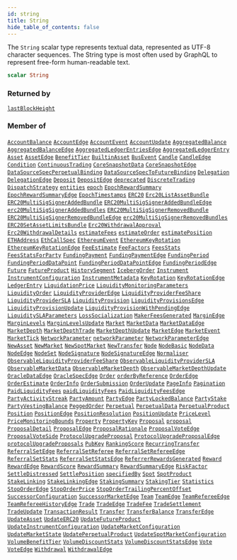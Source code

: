 ```yaml
---
id: string
title: String
hide_table_of_contents: false
---
```








The `String` scalar type represents textual data, represented as UTF-8 character sequences. The String type is most often used by GraphQL to represent free-form human-readable text.

```graphql
scalar String
```




### Returned by

[`lastBlockHeight`](/testnet/api/graphql/queries/last-block-height)  <Badge class="secondary" text="query"/>

### Member of

[`AccountBalance`](/testnet/api/graphql/objects/account-balance)  <Badge class="secondary" text="object"/><Bullet />[`AccountEdge`](/testnet/api/graphql/objects/account-edge)  <Badge class="secondary" text="object"/><Bullet />[`AccountEvent`](/testnet/api/graphql/objects/account-event)  <Badge class="secondary" text="object"/><Bullet />[`AccountUpdate`](/testnet/api/graphql/objects/account-update)  <Badge class="secondary" text="object"/><Bullet />[`AggregatedBalance`](/testnet/api/graphql/objects/aggregated-balance)  <Badge class="secondary" text="object"/><Bullet />[`AggregatedBalanceEdge`](/testnet/api/graphql/objects/aggregated-balance-edge)  <Badge class="secondary" text="object"/><Bullet />[`AggregatedLedgerEntriesEdge`](/testnet/api/graphql/objects/aggregated-ledger-entries-edge)  <Badge class="secondary" text="object"/><Bullet />[`AggregatedLedgerEntry`](/testnet/api/graphql/objects/aggregated-ledger-entry)  <Badge class="secondary" text="object"/><Bullet />[`Asset`](/testnet/api/graphql/objects/asset)  <Badge class="secondary" text="object"/><Bullet />[`AssetEdge`](/testnet/api/graphql/objects/asset-edge)  <Badge class="secondary" text="object"/><Bullet />[`BenefitTier`](/testnet/api/graphql/objects/benefit-tier)  <Badge class="secondary" text="object"/><Bullet />[`BuiltinAsset`](/testnet/api/graphql/objects/builtin-asset)  <Badge class="secondary" text="object"/><Bullet />[`BusEvent`](/testnet/api/graphql/objects/bus-event)  <Badge class="secondary" text="object"/><Bullet />[`Candle`](/testnet/api/graphql/objects/candle)  <Badge class="secondary" text="object"/><Bullet />[`CandleEdge`](/testnet/api/graphql/objects/candle-edge)  <Badge class="secondary" text="object"/><Bullet />[`Condition`](/testnet/api/graphql/objects/condition)  <Badge class="secondary" text="object"/><Bullet />[`ContinuousTrading`](/testnet/api/graphql/objects/continuous-trading)  <Badge class="secondary" text="object"/><Bullet />[`CoreSnapshotData`](/testnet/api/graphql/objects/core-snapshot-data)  <Badge class="secondary" text="object"/><Bullet />[`CoreSnapshotEdge`](/testnet/api/graphql/objects/core-snapshot-edge)  <Badge class="secondary" text="object"/><Bullet />[`DataSourceSpecPerpetualBinding`](/testnet/api/graphql/objects/data-source-spec-perpetual-binding)  <Badge class="secondary" text="object"/><Bullet />[`DataSourceSpecToFutureBinding`](/testnet/api/graphql/objects/data-source-spec-to-future-binding)  <Badge class="secondary" text="object"/><Bullet />[`Delegation`](/testnet/api/graphql/objects/delegation)  <Badge class="secondary" text="object"/><Bullet />[`DelegationEdge`](/testnet/api/graphql/objects/delegation-edge)  <Badge class="secondary" text="object"/><Bullet />[`Deposit`](/testnet/api/graphql/objects/deposit)  <Badge class="secondary" text="object"/><Bullet />[`DepositEdge`](/testnet/api/graphql/objects/deposit-edge)  <Badge class="secondary" text="object"/><Bullet />[`deprecated`](/testnet/api/graphql/directives/deprecated)  <Badge class="secondary" text="directive"/><Bullet />[`DiscreteTrading`](/testnet/api/graphql/objects/discrete-trading)  <Badge class="secondary" text="object"/><Bullet />[`DispatchStrategy`](/testnet/api/graphql/objects/dispatch-strategy)  <Badge class="secondary" text="object"/><Bullet />[`entities`](/testnet/api/graphql/queries/entities)  <Badge class="secondary" text="query"/><Bullet />[`epoch`](/testnet/api/graphql/queries/epoch)  <Badge class="secondary" text="query"/><Bullet />[`EpochRewardSummary`](/testnet/api/graphql/objects/epoch-reward-summary)  <Badge class="secondary" text="object"/><Bullet />[`EpochRewardSummaryEdge`](/testnet/api/graphql/objects/epoch-reward-summary-edge)  <Badge class="secondary" text="object"/><Bullet />[`EpochTimestamps`](/testnet/api/graphql/objects/epoch-timestamps)  <Badge class="secondary" text="object"/><Bullet />[`ERC20`](/testnet/api/graphql/objects/erc20)  <Badge class="secondary" text="object"/><Bullet />[`Erc20ListAssetBundle`](/testnet/api/graphql/objects/erc-20-list-asset-bundle)  <Badge class="secondary" text="object"/><Bullet />[`ERC20MultiSigSignerAddedBundle`](/testnet/api/graphql/objects/erc20-multi-sig-signer-added-bundle)  <Badge class="secondary" text="object"/><Bullet />[`ERC20MultiSigSignerAddedBundleEdge`](/testnet/api/graphql/objects/erc20-multi-sig-signer-added-bundle-edge)  <Badge class="secondary" text="object"/><Bullet />[`erc20MultiSigSignerAddedBundles`](/testnet/api/graphql/queries/erc-20-multi-sig-signer-added-bundles)  <Badge class="secondary" text="query"/><Bullet />[`ERC20MultiSigSignerRemovedBundle`](/testnet/api/graphql/objects/erc20-multi-sig-signer-removed-bundle)  <Badge class="secondary" text="object"/><Bullet />[`ERC20MultiSigSignerRemovedBundleEdge`](/testnet/api/graphql/objects/erc20-multi-sig-signer-removed-bundle-edge)  <Badge class="secondary" text="object"/><Bullet />[`erc20MultiSigSignerRemovedBundles`](/testnet/api/graphql/queries/erc-20-multi-sig-signer-removed-bundles)  <Badge class="secondary" text="query"/><Bullet />[`ERC20SetAssetLimitsBundle`](/testnet/api/graphql/objects/erc20-set-asset-limits-bundle)  <Badge class="secondary" text="object"/><Bullet />[`Erc20WithdrawalApproval`](/testnet/api/graphql/objects/erc-20-withdrawal-approval)  <Badge class="secondary" text="object"/><Bullet />[`Erc20WithdrawalDetails`](/testnet/api/graphql/objects/erc-20-withdrawal-details)  <Badge class="secondary" text="object"/><Bullet />[`estimateFees`](/testnet/api/graphql/queries/estimate-fees)  <Badge class="secondary" text="query"/><Bullet />[`estimateOrder`](/testnet/api/graphql/queries/estimate-order)  <Badge class="secondary" text="query"/><Bullet />[`estimatePosition`](/testnet/api/graphql/queries/estimate-position)  <Badge class="secondary" text="query"/><Bullet />[`ETHAddress`](/testnet/api/graphql/objects/ethaddress)  <Badge class="secondary" text="object"/><Bullet />[`EthCallSpec`](/testnet/api/graphql/objects/eth-call-spec)  <Badge class="secondary" text="object"/><Bullet />[`EthereumEvent`](/testnet/api/graphql/objects/ethereum-event)  <Badge class="secondary" text="object"/><Bullet />[`EthereumKeyRotation`](/testnet/api/graphql/objects/ethereum-key-rotation)  <Badge class="secondary" text="object"/><Bullet />[`EthereumKeyRotationEdge`](/testnet/api/graphql/objects/ethereum-key-rotation-edge)  <Badge class="secondary" text="object"/><Bullet />[`FeeEstimate`](/testnet/api/graphql/objects/fee-estimate)  <Badge class="secondary" text="object"/><Bullet />[`FeeFactors`](/testnet/api/graphql/objects/fee-factors)  <Badge class="secondary" text="object"/><Bullet />[`FeesStats`](/testnet/api/graphql/objects/fees-stats)  <Badge class="secondary" text="object"/><Bullet />[`FeesStatsForParty`](/testnet/api/graphql/objects/fees-stats-for-party)  <Badge class="secondary" text="object"/><Bullet />[`FundingPayment`](/testnet/api/graphql/objects/funding-payment)  <Badge class="secondary" text="object"/><Bullet />[`FundingPaymentEdge`](/testnet/api/graphql/objects/funding-payment-edge)  <Badge class="secondary" text="object"/><Bullet />[`FundingPeriod`](/testnet/api/graphql/objects/funding-period)  <Badge class="secondary" text="object"/><Bullet />[`FundingPeriodDataPoint`](/testnet/api/graphql/objects/funding-period-data-point)  <Badge class="secondary" text="object"/><Bullet />[`FundingPeriodDataPointEdge`](/testnet/api/graphql/objects/funding-period-data-point-edge)  <Badge class="secondary" text="object"/><Bullet />[`FundingPeriodEdge`](/testnet/api/graphql/objects/funding-period-edge)  <Badge class="secondary" text="object"/><Bullet />[`Future`](/testnet/api/graphql/objects/future)  <Badge class="secondary" text="object"/><Bullet />[`FutureProduct`](/testnet/api/graphql/objects/future-product)  <Badge class="secondary" text="object"/><Bullet />[`HistorySegment`](/testnet/api/graphql/objects/history-segment)  <Badge class="secondary" text="object"/><Bullet />[`IcebergOrder`](/testnet/api/graphql/objects/iceberg-order)  <Badge class="secondary" text="object"/><Bullet />[`Instrument`](/testnet/api/graphql/objects/instrument)  <Badge class="secondary" text="object"/><Bullet />[`InstrumentConfiguration`](/testnet/api/graphql/objects/instrument-configuration)  <Badge class="secondary" text="object"/><Bullet />[`InstrumentMetadata`](/testnet/api/graphql/objects/instrument-metadata)  <Badge class="secondary" text="object"/><Bullet />[`KeyRotation`](/testnet/api/graphql/objects/key-rotation)  <Badge class="secondary" text="object"/><Bullet />[`KeyRotationEdge`](/testnet/api/graphql/objects/key-rotation-edge)  <Badge class="secondary" text="object"/><Bullet />[`LedgerEntry`](/testnet/api/graphql/objects/ledger-entry)  <Badge class="secondary" text="object"/><Bullet />[`LiquidationPrice`](/testnet/api/graphql/objects/liquidation-price)  <Badge class="secondary" text="object"/><Bullet />[`LiquidityMonitoringParameters`](/testnet/api/graphql/objects/liquidity-monitoring-parameters)  <Badge class="secondary" text="object"/><Bullet />[`LiquidityOrder`](/testnet/api/graphql/objects/liquidity-order)  <Badge class="secondary" text="object"/><Bullet />[`LiquidityProviderEdge`](/testnet/api/graphql/objects/liquidity-provider-edge)  <Badge class="secondary" text="object"/><Bullet />[`LiquidityProviderFeeShare`](/testnet/api/graphql/objects/liquidity-provider-fee-share)  <Badge class="secondary" text="object"/><Bullet />[`LiquidityProviderSLA`](/testnet/api/graphql/objects/liquidity-provider-sla)  <Badge class="secondary" text="object"/><Bullet />[`LiquidityProvision`](/testnet/api/graphql/objects/liquidity-provision)  <Badge class="secondary" text="object"/><Bullet />[`LiquidityProvisionsEdge`](/testnet/api/graphql/objects/liquidity-provisions-edge)  <Badge class="secondary" text="object"/><Bullet />[`LiquidityProvisionUpdate`](/testnet/api/graphql/objects/liquidity-provision-update)  <Badge class="secondary" text="object"/><Bullet />[`LiquidityProvisionWithPendingEdge`](/testnet/api/graphql/objects/liquidity-provision-with-pending-edge)  <Badge class="secondary" text="object"/><Bullet />[`LiquiditySLAParameters`](/testnet/api/graphql/objects/liquidity-slaparameters)  <Badge class="secondary" text="object"/><Bullet />[`LossSocialization`](/testnet/api/graphql/objects/loss-socialization)  <Badge class="secondary" text="object"/><Bullet />[`MakerFeesGenerated`](/testnet/api/graphql/objects/maker-fees-generated)  <Badge class="secondary" text="object"/><Bullet />[`MarginEdge`](/testnet/api/graphql/objects/margin-edge)  <Badge class="secondary" text="object"/><Bullet />[`MarginLevels`](/testnet/api/graphql/objects/margin-levels)  <Badge class="secondary" text="object"/><Bullet />[`MarginLevelsUpdate`](/testnet/api/graphql/objects/margin-levels-update)  <Badge class="secondary" text="object"/><Bullet />[`Market`](/testnet/api/graphql/objects/market)  <Badge class="secondary" text="object"/><Bullet />[`MarketData`](/testnet/api/graphql/objects/market-data)  <Badge class="secondary" text="object"/><Bullet />[`MarketDataEdge`](/testnet/api/graphql/objects/market-data-edge)  <Badge class="secondary" text="object"/><Bullet />[`MarketDepth`](/testnet/api/graphql/objects/market-depth)  <Badge class="secondary" text="object"/><Bullet />[`MarketDepthTrade`](/testnet/api/graphql/objects/market-depth-trade)  <Badge class="secondary" text="object"/><Bullet />[`MarketDepthUpdate`](/testnet/api/graphql/objects/market-depth-update)  <Badge class="secondary" text="object"/><Bullet />[`MarketEdge`](/testnet/api/graphql/objects/market-edge)  <Badge class="secondary" text="object"/><Bullet />[`MarketEvent`](/testnet/api/graphql/objects/market-event)  <Badge class="secondary" text="object"/><Bullet />[`MarketTick`](/testnet/api/graphql/objects/market-tick)  <Badge class="secondary" text="object"/><Bullet />[`NetworkParameter`](/testnet/api/graphql/objects/network-parameter)  <Badge class="secondary" text="object"/><Bullet />[`networkParameter`](/testnet/api/graphql/queries/network-parameter)  <Badge class="secondary" text="query"/><Bullet />[`NetworkParameterEdge`](/testnet/api/graphql/objects/network-parameter-edge)  <Badge class="secondary" text="object"/><Bullet />[`NewAsset`](/testnet/api/graphql/objects/new-asset)  <Badge class="secondary" text="object"/><Bullet />[`NewMarket`](/testnet/api/graphql/objects/new-market)  <Badge class="secondary" text="object"/><Bullet />[`NewSpotMarket`](/testnet/api/graphql/objects/new-spot-market)  <Badge class="secondary" text="object"/><Bullet />[`NewTransfer`](/testnet/api/graphql/objects/new-transfer)  <Badge class="secondary" text="object"/><Bullet />[`Node`](/testnet/api/graphql/objects/node)  <Badge class="secondary" text="object"/><Bullet />[`NodeBasic`](/testnet/api/graphql/objects/node-basic)  <Badge class="secondary" text="object"/><Bullet />[`NodeData`](/testnet/api/graphql/objects/node-data)  <Badge class="secondary" text="object"/><Bullet />[`NodeEdge`](/testnet/api/graphql/objects/node-edge)  <Badge class="secondary" text="object"/><Bullet />[`NodeSet`](/testnet/api/graphql/objects/node-set)  <Badge class="secondary" text="object"/><Bullet />[`NodeSignature`](/testnet/api/graphql/objects/node-signature)  <Badge class="secondary" text="object"/><Bullet />[`NodeSignatureEdge`](/testnet/api/graphql/objects/node-signature-edge)  <Badge class="secondary" text="object"/><Bullet />[`Normaliser`](/testnet/api/graphql/objects/normaliser)  <Badge class="secondary" text="object"/><Bullet />[`ObservableLiquidityProviderFeeShare`](/testnet/api/graphql/objects/observable-liquidity-provider-fee-share)  <Badge class="secondary" text="object"/><Bullet />[`ObservableLiquidityProviderSLA`](/testnet/api/graphql/objects/observable-liquidity-provider-sla)  <Badge class="secondary" text="object"/><Bullet />[`ObservableMarketData`](/testnet/api/graphql/objects/observable-market-data)  <Badge class="secondary" text="object"/><Bullet />[`ObservableMarketDepth`](/testnet/api/graphql/objects/observable-market-depth)  <Badge class="secondary" text="object"/><Bullet />[`ObservableMarketDepthUpdate`](/testnet/api/graphql/objects/observable-market-depth-update)  <Badge class="secondary" text="object"/><Bullet />[`OracleDataEdge`](/testnet/api/graphql/objects/oracle-data-edge)  <Badge class="secondary" text="object"/><Bullet />[`OracleSpecEdge`](/testnet/api/graphql/objects/oracle-spec-edge)  <Badge class="secondary" text="object"/><Bullet />[`Order`](/testnet/api/graphql/objects/order)  <Badge class="secondary" text="object"/><Bullet />[`orderByReference`](/testnet/api/graphql/queries/order-by-reference)  <Badge class="secondary" text="query"/><Bullet />[`OrderEdge`](/testnet/api/graphql/objects/order-edge)  <Badge class="secondary" text="object"/><Bullet />[`OrderEstimate`](/testnet/api/graphql/objects/order-estimate)  <Badge class="secondary" text="object"/><Bullet />[`OrderInfo`](/testnet/api/graphql/inputs/order-info)  <Badge class="secondary" text="input"/><Bullet />[`OrderSubmission`](/testnet/api/graphql/objects/order-submission)  <Badge class="secondary" text="object"/><Bullet />[`OrderUpdate`](/testnet/api/graphql/objects/order-update)  <Badge class="secondary" text="object"/><Bullet />[`PageInfo`](/testnet/api/graphql/objects/page-info)  <Badge class="secondary" text="object"/><Bullet />[`Pagination`](/testnet/api/graphql/inputs/pagination)  <Badge class="secondary" text="input"/><Bullet />[`PaidLiquidityFees`](/testnet/api/graphql/objects/paid-liquidity-fees)  <Badge class="secondary" text="object"/><Bullet />[`paidLiquidityFees`](/testnet/api/graphql/queries/paid-liquidity-fees)  <Badge class="secondary" text="query"/><Bullet />[`PaidLiquidityFeesEdge`](/testnet/api/graphql/objects/paid-liquidity-fees-edge)  <Badge class="secondary" text="object"/><Bullet />[`PartyActivityStreak`](/testnet/api/graphql/objects/party-activity-streak)  <Badge class="secondary" text="object"/><Bullet />[`PartyAmount`](/testnet/api/graphql/objects/party-amount)  <Badge class="secondary" text="object"/><Bullet />[`PartyEdge`](/testnet/api/graphql/objects/party-edge)  <Badge class="secondary" text="object"/><Bullet />[`PartyLockedBalance`](/testnet/api/graphql/objects/party-locked-balance)  <Badge class="secondary" text="object"/><Bullet />[`PartyStake`](/testnet/api/graphql/objects/party-stake)  <Badge class="secondary" text="object"/><Bullet />[`PartyVestingBalance`](/testnet/api/graphql/objects/party-vesting-balance)  <Badge class="secondary" text="object"/><Bullet />[`PeggedOrder`](/testnet/api/graphql/objects/pegged-order)  <Badge class="secondary" text="object"/><Bullet />[`Perpetual`](/testnet/api/graphql/objects/perpetual)  <Badge class="secondary" text="object"/><Bullet />[`PerpetualData`](/testnet/api/graphql/objects/perpetual-data)  <Badge class="secondary" text="object"/><Bullet />[`PerpetualProduct`](/testnet/api/graphql/objects/perpetual-product)  <Badge class="secondary" text="object"/><Bullet />[`Position`](/testnet/api/graphql/objects/position)  <Badge class="secondary" text="object"/><Bullet />[`PositionEdge`](/testnet/api/graphql/objects/position-edge)  <Badge class="secondary" text="object"/><Bullet />[`PositionResolution`](/testnet/api/graphql/objects/position-resolution)  <Badge class="secondary" text="object"/><Bullet />[`PositionUpdate`](/testnet/api/graphql/objects/position-update)  <Badge class="secondary" text="object"/><Bullet />[`PriceLevel`](/testnet/api/graphql/objects/price-level)  <Badge class="secondary" text="object"/><Bullet />[`PriceMonitoringBounds`](/testnet/api/graphql/objects/price-monitoring-bounds)  <Badge class="secondary" text="object"/><Bullet />[`Property`](/testnet/api/graphql/objects/property)  <Badge class="secondary" text="object"/><Bullet />[`PropertyKey`](/testnet/api/graphql/objects/property-key)  <Badge class="secondary" text="object"/><Bullet />[`Proposal`](/testnet/api/graphql/objects/proposal)  <Badge class="secondary" text="object"/><Bullet />[`proposal`](/testnet/api/graphql/queries/proposal)  <Badge class="secondary" text="query"/><Bullet />[`ProposalDetail`](/testnet/api/graphql/objects/proposal-detail)  <Badge class="secondary" text="object"/><Bullet />[`ProposalEdge`](/testnet/api/graphql/objects/proposal-edge)  <Badge class="secondary" text="object"/><Bullet />[`ProposalRationale`](/testnet/api/graphql/objects/proposal-rationale)  <Badge class="secondary" text="object"/><Bullet />[`ProposalVoteEdge`](/testnet/api/graphql/objects/proposal-vote-edge)  <Badge class="secondary" text="object"/><Bullet />[`ProposalVoteSide`](/testnet/api/graphql/objects/proposal-vote-side)  <Badge class="secondary" text="object"/><Bullet />[`ProtocolUpgradeProposal`](/testnet/api/graphql/objects/protocol-upgrade-proposal)  <Badge class="secondary" text="object"/><Bullet />[`ProtocolUpgradeProposalEdge`](/testnet/api/graphql/objects/protocol-upgrade-proposal-edge)  <Badge class="secondary" text="object"/><Bullet />[`protocolUpgradeProposals`](/testnet/api/graphql/queries/protocol-upgrade-proposals)  <Badge class="secondary" text="query"/><Bullet />[`PubKey`](/testnet/api/graphql/objects/pub-key)  <Badge class="secondary" text="object"/><Bullet />[`RankingScore`](/testnet/api/graphql/objects/ranking-score)  <Badge class="secondary" text="object"/><Bullet />[`RecurringTransfer`](/testnet/api/graphql/objects/recurring-transfer)  <Badge class="secondary" text="object"/><Bullet />[`ReferralSetEdge`](/testnet/api/graphql/objects/referral-set-edge)  <Badge class="secondary" text="object"/><Bullet />[`ReferralSetReferee`](/testnet/api/graphql/objects/referral-set-referee)  <Badge class="secondary" text="object"/><Bullet />[`ReferralSetRefereeEdge`](/testnet/api/graphql/objects/referral-set-referee-edge)  <Badge class="secondary" text="object"/><Bullet />[`ReferralSetStats`](/testnet/api/graphql/objects/referral-set-stats)  <Badge class="secondary" text="object"/><Bullet />[`ReferralSetStatsEdge`](/testnet/api/graphql/objects/referral-set-stats-edge)  <Badge class="secondary" text="object"/><Bullet />[`ReferrerRewardsGenerated`](/testnet/api/graphql/objects/referrer-rewards-generated)  <Badge class="secondary" text="object"/><Bullet />[`Reward`](/testnet/api/graphql/objects/reward)  <Badge class="secondary" text="object"/><Bullet />[`RewardEdge`](/testnet/api/graphql/objects/reward-edge)  <Badge class="secondary" text="object"/><Bullet />[`RewardScore`](/testnet/api/graphql/objects/reward-score)  <Badge class="secondary" text="object"/><Bullet />[`RewardSummary`](/testnet/api/graphql/objects/reward-summary)  <Badge class="secondary" text="object"/><Bullet />[`RewardSummaryEdge`](/testnet/api/graphql/objects/reward-summary-edge)  <Badge class="secondary" text="object"/><Bullet />[`RiskFactor`](/testnet/api/graphql/objects/risk-factor)  <Badge class="secondary" text="object"/><Bullet />[`SettleDistressed`](/testnet/api/graphql/objects/settle-distressed)  <Badge class="secondary" text="object"/><Bullet />[`SettlePosition`](/testnet/api/graphql/objects/settle-position)  <Badge class="secondary" text="object"/><Bullet />[`specifiedBy`](/testnet/api/graphql/directives/specified-by)  <Badge class="secondary" text="directive"/><Bullet />[`Spot`](/testnet/api/graphql/objects/spot)  <Badge class="secondary" text="object"/><Bullet />[`SpotProduct`](/testnet/api/graphql/objects/spot-product)  <Badge class="secondary" text="object"/><Bullet />[`StakeLinking`](/testnet/api/graphql/objects/stake-linking)  <Badge class="secondary" text="object"/><Bullet />[`StakeLinkingEdge`](/testnet/api/graphql/objects/stake-linking-edge)  <Badge class="secondary" text="object"/><Bullet />[`StakingSummary`](/testnet/api/graphql/objects/staking-summary)  <Badge class="secondary" text="object"/><Bullet />[`StakingTier`](/testnet/api/graphql/objects/staking-tier)  <Badge class="secondary" text="object"/><Bullet />[`Statistics`](/testnet/api/graphql/objects/statistics)  <Badge class="secondary" text="object"/><Bullet />[`StopOrderEdge`](/testnet/api/graphql/objects/stop-order-edge)  <Badge class="secondary" text="object"/><Bullet />[`StopOrderPrice`](/testnet/api/graphql/objects/stop-order-price)  <Badge class="secondary" text="object"/><Bullet />[`StopOrderTrailingPercentOffset`](/testnet/api/graphql/objects/stop-order-trailing-percent-offset)  <Badge class="secondary" text="object"/><Bullet />[`SuccessorConfiguration`](/testnet/api/graphql/objects/successor-configuration)  <Badge class="secondary" text="object"/><Bullet />[`SuccessorMarketEdge`](/testnet/api/graphql/objects/successor-market-edge)  <Badge class="secondary" text="object"/><Bullet />[`Team`](/testnet/api/graphql/objects/team)  <Badge class="secondary" text="object"/><Bullet />[`TeamEdge`](/testnet/api/graphql/objects/team-edge)  <Badge class="secondary" text="object"/><Bullet />[`TeamRefereeEdge`](/testnet/api/graphql/objects/team-referee-edge)  <Badge class="secondary" text="object"/><Bullet />[`TeamRefereeHistoryEdge`](/testnet/api/graphql/objects/team-referee-history-edge)  <Badge class="secondary" text="object"/><Bullet />[`Trade`](/testnet/api/graphql/objects/trade)  <Badge class="secondary" text="object"/><Bullet />[`TradeEdge`](/testnet/api/graphql/objects/trade-edge)  <Badge class="secondary" text="object"/><Bullet />[`TradeFee`](/testnet/api/graphql/objects/trade-fee)  <Badge class="secondary" text="object"/><Bullet />[`TradeSettlement`](/testnet/api/graphql/objects/trade-settlement)  <Badge class="secondary" text="object"/><Bullet />[`TradeUpdate`](/testnet/api/graphql/objects/trade-update)  <Badge class="secondary" text="object"/><Bullet />[`TransactionResult`](/testnet/api/graphql/objects/transaction-result)  <Badge class="secondary" text="object"/><Bullet />[`Transfer`](/testnet/api/graphql/objects/transfer)  <Badge class="secondary" text="object"/><Bullet />[`TransferBalance`](/testnet/api/graphql/objects/transfer-balance)  <Badge class="secondary" text="object"/><Bullet />[`TransferEdge`](/testnet/api/graphql/objects/transfer-edge)  <Badge class="secondary" text="object"/><Bullet />[`UpdateAsset`](/testnet/api/graphql/objects/update-asset)  <Badge class="secondary" text="object"/><Bullet />[`UpdateERC20`](/testnet/api/graphql/objects/update-erc20)  <Badge class="secondary" text="object"/><Bullet />[`UpdateFutureProduct`](/testnet/api/graphql/objects/update-future-product)  <Badge class="secondary" text="object"/><Bullet />[`UpdateInstrumentConfiguration`](/testnet/api/graphql/objects/update-instrument-configuration)  <Badge class="secondary" text="object"/><Bullet />[`UpdateMarketConfiguration`](/testnet/api/graphql/objects/update-market-configuration)  <Badge class="secondary" text="object"/><Bullet />[`UpdateMarketState`](/testnet/api/graphql/objects/update-market-state)  <Badge class="secondary" text="object"/><Bullet />[`UpdatePerpetualProduct`](/testnet/api/graphql/objects/update-perpetual-product)  <Badge class="secondary" text="object"/><Bullet />[`UpdateSpotMarketConfiguration`](/testnet/api/graphql/objects/update-spot-market-configuration)  <Badge class="secondary" text="object"/><Bullet />[`VolumeBenefitTier`](/testnet/api/graphql/objects/volume-benefit-tier)  <Badge class="secondary" text="object"/><Bullet />[`VolumeDiscountStats`](/testnet/api/graphql/objects/volume-discount-stats)  <Badge class="secondary" text="object"/><Bullet />[`VolumeDiscountStatsEdge`](/testnet/api/graphql/objects/volume-discount-stats-edge)  <Badge class="secondary" text="object"/><Bullet />[`Vote`](/testnet/api/graphql/objects/vote)  <Badge class="secondary" text="object"/><Bullet />[`VoteEdge`](/testnet/api/graphql/objects/vote-edge)  <Badge class="secondary" text="object"/><Bullet />[`Withdrawal`](/testnet/api/graphql/objects/withdrawal)  <Badge class="secondary" text="object"/><Bullet />[`WithdrawalEdge`](/testnet/api/graphql/objects/withdrawal-edge)  <Badge class="secondary" text="object"/>



